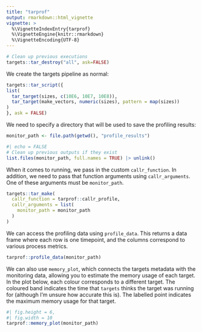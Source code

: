 ```yaml
---
title: "tarprof"
output: rmarkdown::html_vignette
vignette: >
  %\VignetteIndexEntry{tarprof}
  %\VignetteEngine{knitr::rmarkdown}
  %\VignetteEncoding{UTF-8}
---
```


```r
# Clean up previous executions
targets::tar_destroy("all", ask=FALSE)
```

We create the targets pipeline as normal:

```r
targets::tar_script({
list(
  tar_target(sizes, c(10E6, 10E7, 10E8)),
  tar_target(make_vectors, numeric(sizes), pattern = map(sizes))
)
}, ask = FALSE)
```

We need to specify a directory that will be used to save the profiling results:
```r
monitor_path <- file.path(getwd(), "profile_results")
```

```r
#| echo = FALSE
# Clean up previous outputs if they exist
list.files(monitor_path, full.names = TRUE) |> unlink()
```


When it comes to running, we pass in the custom `callr_function`.
In addition, we need to pass that function arguments using `callr_arguments`.
One of these arguments must be `monitor_path`.

```r
targets::tar_make(
  callr_function = tarprof::callr_profile,
  callr_arguments = list(
    monitor_path = monitor_path
  )
)
```

We can access the profiling data using `profile_data`.
This returns a data frame where each row is one timepoint, and the columns correspond to various process metrics.
```r
tarprof::profile_data(monitor_path)
```
We can also use `memory_plot`, which connects the targets metadata with the monitoring data, allowing you to estimate the memory usage of each target.
In the plot below, each colour corresponds to a different target.
The coloured band indicates the time that `targets` thinks the target was running for (although I'm unsure how accurate this is).
The labelled point indicates the maximum memory usage for that target.
```r
#| fig.height = 6,
#| fig.width = 10
tarprof::memory_plot(monitor_path)
```



